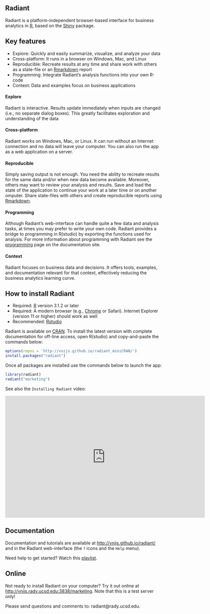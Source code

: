 ## Radiant

Radiant is a platform-independent browser-based interface for business analytics in [R](http://www.r-project.org/), based on the [Shiny](http[://www.rstudio.com/shiny/) package.

## Key features

- Explore: Quickly and easily summarize, visualize, and analyze your data
- Cross-platform: It runs in a browser on Windows, Mac, and Linux
- Reproducible: Recreate results at any time and share work with others as a state-file or an [Rmarkdown](http://rmarkdown.rstudio.com/) report
- Programming: Integrate Radiant's analysis functions into your own R-code
- Context: Data and examples focus on business applications

#### Explore

Radiant is interactive. Results update immediately when inputs are changed (i.e., no separate dialog boxes). This greatly facilitates exploration and understanding of the data

#### Cross-platform

Radiant works on Windows, Mac, or Linux. It can run without an Internet connection and no data will leave your computer. You can also run the app as a web application on a server.

#### Reproducible

Simply saving output is not enough. You need the ability to recreate results for the same data and/or when new data become available. Moreover, others may want to review your analysis and results. Save and load the state of the application to continue your work at a later time or on another omputer. Share state-files with others and create reproducible reports using [Rmarkdown](http://rmarkdown.rstudio.com/).

#### Programming

Although Radiant's web-interface can handle quite a few data and analysis tasks, at times you may prefer to write your own code. Radiant provides a bridge to programming in R(studio) by exporting the functions used for analysis. For more information about programming with Radiant see the [programming](http://vnijs.github.io/radiant/programming.html) page on the documentation site.

#### Context

Radiant focuses on business data and decisions. It offers tools, examples, and documentation relevant for that context, effectively reducing the business analytics learning curve.

## How to install Radiant

- Required: [R](http://cran.rstudio.com/) version 3.1.2 or later
- Required: A modern browser (e.g., [Chrome](https://www.google.com/intl/en/chrome/browser/desktop/) or Safari). Internet Explorer (version 11 or higher) should work as well
- Recommended: [Rstudio](http://www.rstudio.com/products/rstudio/download/)

Radiant is available on [CRAN](http://cran.r-project.org/web/packages/radiant/index.html). To install the latest version with complete documentation for off-line access, open R(studio) and copy-and-paste the commands below:

```r
options(repos = 'http://vnijs.github.io/radiant_miniCRAN/')
install.packages("radiant")
```

Once all packages are installed use the commands below to launch the app:

```r
library(radiant)
radiant("marketing")
```

See also the `Installing Radiant` video:

<iframe width="640" height="390" src="https://www.youtube.com/embed/AtB2SsmzBsk" frameborder="0" allowfullscreen></iframe>

## Documentation

Documentation and tutorials are available at <http://vnijs.github.io/radiant/> and in the Radiant web-interface (the `?` icons and the `Help` menu).

Need help to get started? Watch this [playlist](https://www.youtube.com/watch?v=e02LFmNysoM&list=PLNhtaetb48EfAAlfQMJsuvLCSLvcn_0BC).

## Online

Not ready to install Radiant on your computer? Try it out online at <http://vnijs.rady.ucsd.edu:3838/marketing>. Note that this is a test server only!

Please send questions and comments to: radiant@rady.ucsd.edu.
